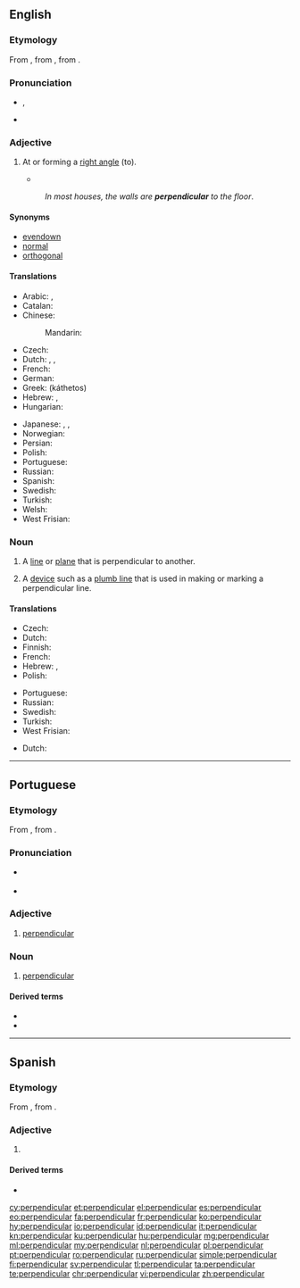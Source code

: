 {{also|Perpendicular}}
==English==
{{wikipedia}}

===Etymology===
From {{etyl|frm|en}} {{term|perpendiculaire|lang=frm}}, from {{etyl|fro|en}} {{term|perpendiculer|lang=fro}}, from {{etyl|la|en}} {{term|perpendiculum||[[plumb line]]|lang=la}}.

===Pronunciation===
* {{a|UK}} {{IPA|/ˌpɜː.pənˈdɪk.jə.lə(ɹ)/|lang=en}} {{enPR|pû"pəndĭ'kyələ(r)}},
* {{a|US}} {{IPA|/pɝ.pɛnˈdɪk.ju.lɝ/|/pɝ.pənˈdɪk.jə.lɝ/|lang=en}}

===Adjective===
{{en-adj}}

# {{context|geometry|lang=en}} At or forming a [[right angle]] (to).
#* {{quote-magazine|date=2012-03
|author={{w|Henry Petroski}}
|title=Opening Doors
|volume=100|issue=2|page=112-3
|magazine=[[w:American Scientist|American Scientist]]
|url=http://www.americanscientist.org/issues/pub/opening-doors
|passage=A doorknob of whatever roundish shape is effectively a continuum of levers, with the axis of the latching mechanism&mdash;known as the spindle&mdash;being the fulcrum about which the turning takes place. Applying a force tangential to the knob is essentially equivalent to applying one '''perpendicular''' to a radial line defining the lever.}}
#: ''In most houses, the walls are '''perpendicular''' to the floor''.

====Synonyms====
* [[evendown]]
* [[normal]]
* [[orthogonal]]

====Translations====
{{trans-top|at or forming a right angle to}}
* Arabic: {{t|ar|عمودي|tr=3amuudiy}}, {{t|ar|رأسي|tr=ra'siy}}
* Catalan: {{t|ca|perpendicular}}
* Chinese:
*: Mandarin: {{t+|cmn|垂直|tr=chuízhí|sc=Hani}}
* Czech: {{t|cs|kolmý|m}}
* Dutch: {{t+|nl|loodrecht}}, {{t+|nl|haaks}}, {{t+|nl|perpendiculair}}
* French: {{t+|fr|perpendiculaire|m|f}}
* German: {{t+|de|rechtwinklig}}
* Greek: {{t+|el|κάθετος|m}} (káthetos)
* Hebrew: {{t|he|מאונך|m|tr=me`unákh}}, {{t|he|ניצב|m|tr=nitsáv}}
* Hungarian: {{t+|hu|merőleges}}
{{trans-mid}}
* Japanese: {{t+|ja|垂直|alt=垂直の|tr=すいちょくの, suichoku -no}}, {{t+|ja|縦|alt=縦の|tr=たての, tate-no}}, {{t|ja|直立|alt=直立の|tr=ちょくりつの, chokuritsu-no}}
* Norwegian: {{t|no|loddrett}}
* Persian: {{t+|fa|عمود|sc=fa-Arab}}
* Polish: {{t+|pl|prostopadły|m}}
* Portuguese: {{t+|pt|perpendicular}}
* Russian: {{t+|ru|перпендикулярный|tr=perpendikuljárnyj}}
* Spanish: {{t+|es|perpendicular}}
* Swedish: {{t+|sv|vinkelrät}}
* Turkish: {{t+|tr|dik}}
* Welsh: {{t|cy|perpendiciwlar}}
* West Frisian: {{t|fy|leadrjocht}}
{{trans-bottom}}

===Noun===
{{en-noun}}

# {{context|geometry|lang=en}} A [[line]] or [[plane]] that is perpendicular to another.
# A [[device]] such as a [[plumb line]] that is used in making or marking a perpendicular line.

====Translations====
{{trans-top|line or plane}}
* Czech: {{t+|cs|kolmice|f}} {{qualifier|line}}
* Dutch: {{t+|nl|loodlijn|f}}
* Finnish: {{t|fi|kohtisuora}}
* French: {{t+|fr|perpendiculaire|f}}
* Hebrew: {{t|he|מאונך|m|tr=me`unákh}}, {{t|he|ניצב|tr=nitsáv|m}}
* Polish: {{t|pl|prostopadła|f}}
{{trans-mid}}
* Portuguese: {{t+|pt|perpendicular|f}}
* Russian: {{t+|ru|перпендикуляр|m|tr=perpendikuljár}}
* Swedish: {{t+|sv|normal|c}}
* Turkish: {{t+|tr|dik}}
* West Frisian: {{t|fy|leadline}}
{{trans-bottom}}

{{trans-top|device}}
* Dutch: {{t+|nl|schietlood|n}}
{{trans-mid}}
{{trans-bottom}}

----

==Portuguese==

===Etymology===
From {{etyl|LL.|pt}} {{term|perpendiculāris|lang=la}}, from {{term|perpendiculum|lang=la}}.

===Pronunciation===
* {{a|PT}} {{IPA|/pɨɾ.pẽ.di.ku.ˈlaɾ/|lang=pt}}
* {{hyphenation|per|pen|di|cu|lar|lang=pt}}

===Adjective===
{{pt-adj|pl=perpendiculares}}

# [[#English|perpendicular]]

===Noun===
{{head|pt|noun|g=f}}

# [[#English|perpendicular]]

====Derived terms====
* {{l|pt|perpendicularmente}}
* {{l|pt|perpendicularidade}}

----

==Spanish==

===Etymology===
From {{etyl|LL.|es}} {{term|perpendiculāris|lang=la}}, from {{term|perpendiculum|lang=la}}.

===Adjective===
{{es-adj|pl=perpendiculares}}

# {{l|en|perpendicular}}

====Derived terms====
* {{l|es|perpendicularmente}}

[[cy:perpendicular]]
[[et:perpendicular]]
[[el:perpendicular]]
[[es:perpendicular]]
[[eo:perpendicular]]
[[fa:perpendicular]]
[[fr:perpendicular]]
[[ko:perpendicular]]
[[hy:perpendicular]]
[[io:perpendicular]]
[[id:perpendicular]]
[[it:perpendicular]]
[[kn:perpendicular]]
[[ku:perpendicular]]
[[hu:perpendicular]]
[[mg:perpendicular]]
[[ml:perpendicular]]
[[my:perpendicular]]
[[nl:perpendicular]]
[[pl:perpendicular]]
[[pt:perpendicular]]
[[ro:perpendicular]]
[[ru:perpendicular]]
[[simple:perpendicular]]
[[fi:perpendicular]]
[[sv:perpendicular]]
[[tl:perpendicular]]
[[ta:perpendicular]]
[[te:perpendicular]]
[[chr:perpendicular]]
[[vi:perpendicular]]
[[zh:perpendicular]]